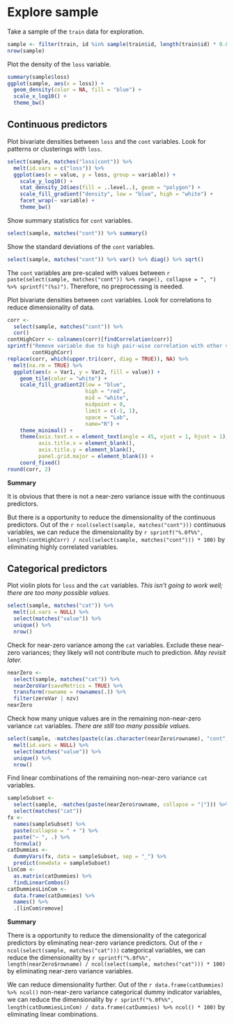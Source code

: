 # Explore sample

Take a sample of the `train` data for exploration.

```r
sample <- filter(train, id %in% sample(train$id, length(train$id) * 0.05))
nrow(sample)
```

Plot the density of the `loss` variable.

```r
summary(sample$loss)
ggplot(sample, aes(x = loss)) +
  geom_density(color = NA, fill = "blue") +
  scale_x_log10() +
  theme_bw()
```


## Continuous predictors

Plot bivariate densities between `loss` and the `cont` variables.
Look for patterns or clusterings with `loss`.

```r
select(sample, matches("loss|cont")) %>%
  melt(id.vars = c("loss")) %>%
  ggplot(aes(x = value, y = loss, group = variable)) +
    scale_y_log10() +
    stat_density_2d(aes(fill = ..level..), geom = "polygon") +
    scale_fill_gradient("density", low = "blue", high = "white") +
    facet_wrap(~ variable) +
    theme_bw()
```

Show summary statistics for `cont` variables.

```r
select(sample, matches("cont")) %>% summary()
```

Show the standard deviations of the `cont` variables.

```r
select(sample, matches("cont")) %>% var() %>% diag() %>% sqrt()
```

The `cont` variables are pre-scaled with values between `r paste(select(sample, matches("cont")) %>% range(), collapse = ", ") %>% sprintf("(%s)")`.
Therefore, no preprocessing is needed.

Plot bivariate densities between `cont` variables.
Look for correlations to reduce dimensionality of data.

```r
corr <-
  select(sample, matches("cont")) %>%
  cor()
contHighCorr <- colnames(corr)[findCorrelation(corr)]
sprintf("Remove variable due to high pair-wise correlation with other variables: %s",
        contHighCorr)
replace(corr, which(upper.tri(corr, diag = TRUE)), NA) %>%
  melt(na.rm = TRUE) %>%
  ggplot(aes(x = Var1, y = Var2, fill = value)) + 
    geom_tile(color = "white") +
    scale_fill_gradient2(low = "blue",
                         high = "red",
                         mid = "white",
                         midpoint = 0,
                         limit = c(-1, 1),
                         space = "Lab",
                         name="R") +
    theme_minimal() +
    theme(axis.text.x = element_text(angle = 45, vjust = 1, hjust = 1),
          axis.title.x = element_blank(),
          axis.title.y = element_blank(),
          panel.grid.major = element_blank()) +
    coord_fixed()
round(corr, 2)
```

**Summary**

It is obvious that there is not a near-zero variance issue with the continuous predictors.

But there is a opportunity to reduce the dimensionality of the continuous predictors.
Out of the
`r ncol(select(sample, matches("cont")))` continuous variables,
we can reduce the dimensionality by
`r sprintf("%.0f%%", length(contHighCorr) / ncol(select(sample, matches("cont"))) * 100)`
by eliminating highly correlated variables.


## Categorical predictors

Plot violin plots for `loss` and the `cat` variables.
*This isn't going to work well; there are too many possible values.*

```r
select(sample, matches("cat")) %>%
  melt(id.vars = NULL) %>%
  select(matches("value")) %>%
  unique() %>%
  nrow()
```

Check for near-zero variance among the `cat` variables.
Exclude these near-zero variances; they likely will not contribute much to prediction.
*May revisit later.*

```r
nearZero <- 
  select(sample, matches("cat")) %>%
  nearZeroVar(saveMetrics = TRUE) %>%
  transform(rowname = rownames(.)) %>%
  filter(zeroVar | nzv)
nearZero
```

Check how many unique values are in the remaining non-near-zero variance `cat` variables.
*There are still too many possible values.*

```r
select(sample, -matches(paste(c(as.character(nearZero$rowname), "cont", "id", "loss"), collapse = "|"))) %>%
  melt(id.vars = NULL) %>%
  select(matches("value")) %>%
  unique() %>%
  nrow()
```

Find linear combinations of the remaining non-near-zero variance `cat` variables.

```r
sampleSubset <-
  select(sample, -matches(paste(nearZero$rowname, collapse = "|"))) %>%
  select(matches("cat"))
fx <-
  names(sampleSubset) %>%
  paste(collapse = " + ") %>%
  paste("~ ", .) %>%
  formula()
catDummies <- 
  dummyVars(fx, data = sampleSubset, sep = "_") %>%
  predict(newdata = sampleSubset)
linCom <-
  as.matrix(catDummies) %>%
  findLinearCombos()
catDummiesLinCom <-
  data.frame(catDummies) %>%
  names() %>%
  .[linCom$remove]
```

**Summary**

There is a opportunity to reduce the dimensionality of the categorical predictors by eliminating near-zero variance predictors.
Out of the
`r ncol(select(sample, matches("cat")))` categorical variables,
we can reduce the dimensionality by
`r sprintf("%.0f%%", length(nearZero$rowname) / ncol(select(sample, matches("cat"))) * 100)`
by eliminating near-zero variance variables.

We can reduce dimensionality further.
Out of the
`r data.frame(catDummies) %>% ncol()` non-near-zero variance categorical dummy indicator variables,
we can reduce the dimensionality by
`r sprintf("%.0f%%", length(catDummiesLinCom) / data.frame(catDummies) %>% ncol() * 100)`
by eliminating linear combinations.
